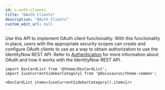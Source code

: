 ```yaml
---
id: o-auth-clients
title: "OAuth Clients"
description: "OAuth Clients"
custom_edit_url: null
---
```




Use this API to implement OAuth client functionality.
With this functionality in place, users with the appropriate security scopes can create and configure OAuth clients to use as a way to obtain authorization to use the IdentityNow REST API.
Refer to [Authentication](https://developer.sailpoint.com/idn/api/authentication) for more information about OAuth and how it works with the IdentityNow REST API.




```mdx-code-block
import DocCardList from '@theme/DocCardList';
import {useCurrentSidebarCategory} from '@docusaurus/theme-common';

<DocCardList items={useCurrentSidebarCategory().items}/>
```
      